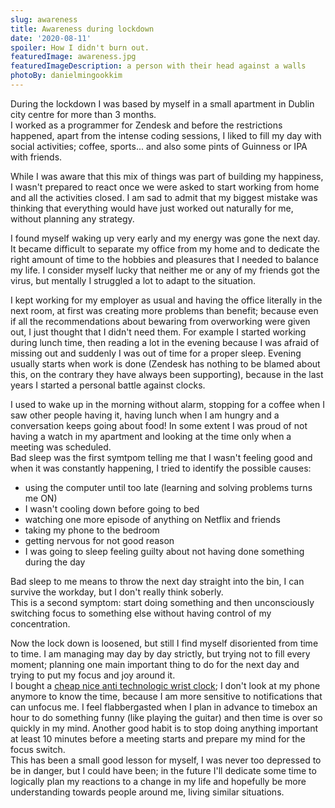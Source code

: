 ```yaml
---
slug: awareness
title: Awareness during lockdown
date: '2020-08-11'
spoiler: How I didn't burn out.
featuredImage: awareness.jpg
featuredImageDescription: a person with their head against a walls
photoBy: danielmingookkim
---
```


During the lockdown I was based by myself in a small apartment in Dublin city centre for more than 3 months.  
I worked as a programmer for Zendesk and before the restrictions happened, apart from the intense coding sessions, I liked to fill my day with social activities; coffee, sports... and also some pints of Guinness or IPA with friends.

While I was aware that this mix of things was part of building my happiness, I wasn't prepared to react once we were asked to start working from home and all the activities closed. I am sad to admit that my biggest mistake was thinking that everything would have just worked out naturally for me, without planning any strategy.

I found myself waking up very early and my energy was gone the next day. It became difficult to separate my office from my home and to dedicate the right amount of time to the hobbies and pleasures that I needed to balance my life.
I consider myself lucky that neither me or any of my friends got the virus, but mentally I struggled a lot to adapt to the situation.

I kept working for my employer as usual and having the office literally in the next room, at first was creating more problems than benefit; because even if all the recommendations about bewaring from overworking were given out, I just thought that I didn't need them.
For example I started working during lunch time, then reading a lot in the evening because I was afraid of missing out and suddenly I was out of time for a proper sleep.
Evening usually starts when work is done (Zendesk has nothing to be blamed about this, on the contrary they have always been supporting), because in the last years I started a personal battle against clocks.

I used to wake up in the morning without alarm, stopping for a coffee when I saw other people having it, having lunch when I am hungry and a conversation keeps going about food!
In some extent I was proud of not having a watch in my apartment and looking at the time only when a meeting was scheduled.  
Bad sleep was the first symtpom telling me that I wasn't feeling good and when it was constantly happening, I tried to identify the possible causes:

- using the computer until too late (learning and solving problems turns me ON)
- I wasn't cooling down before going to bed
- watching one more episode of anything on Netflix and friends
- taking my phone to the bedroom
- getting nervous for not good reason
- I was going to sleep feeling guilty about not having done something during the day

Bad sleep to me means to throw the next day straight into the bin, I can survive the workday, but I don't really think soberly.  
This is a second symptom: start doing something and then unconsciously switching focus to something else without having control of my concentration.

Now the lock down is loosened, but still I find myself disoriented from time to time.
I am managing may day by day strictly, but trying not to fill every moment; planning one main important thing to do for the next
day and trying to put my focus and joy around it.  
I bought a [cheap nice anti technologic wrist clock](https://www.amazon.it/Casio-Orologio-Analogico-Cinturino-MQ-24-7BLL/dp/B000JNKABW/); I don't look at my phone anymore to know the time, because I am more sensitive to notifications that can unfocus me. I feel flabbergasted when I plan in advance to timebox an hour to do something funny (like playing the guitar) and then time is over so quickly in my mind.
Another good habit is to stop doing anything important at least 10 minutes before a meeting starts and prepare my mind for the focus switch.  
This has been a small good lesson for myself, I was never too depressed to be in danger, but I could have been; in the future I'll dedicate some time to logically plan my reactions to a change in my life and hopefully be more understanding towards people around me, living similar situations.
